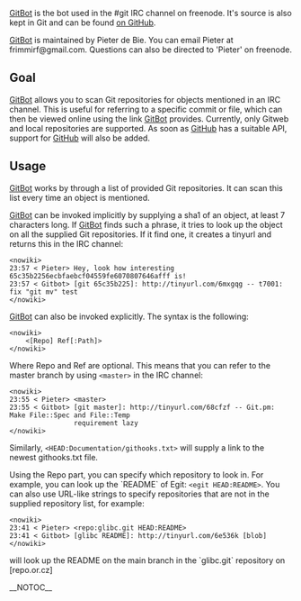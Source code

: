 [[GitBot]] is the bot used in the #git IRC channel on freenode. It's source is also kept in Git and can be found [http://github.com/pieter/gitbot/tree/master on GitHub].

[[GitBot]] is maintained by Pieter de Bie. You can email Pieter at frimmirf@gmail.com. Questions can also be directed to 'Pieter' on freenode.

== Goal ==

[[GitBot]] allows you to scan Git repositories for objects mentioned in an IRC channel. This is useful for referring to a specific commit or file, which can then be viewed online using the link [[GitBot]] provides. Currently, only Gitweb and local repositories are supported. As soon as [[GitHub]] has a suitable API, support for [[GitHub]] will also be added.

== Usage ==

[[GitBot]] works by through a list of provided Git repositories. It can scan this list every time an object is mentioned.

[[GitBot]] can be invoked implicitly by supplying a sha1 of an object, at least 7 characters long. If [[GitBot]] finds such a phrase, it tries to look up the object on all the supplied Git repositories. If it find one, it creates a tinyurl and returns this in the IRC channel:
<pre><nowiki>
23:57 < Pieter> Hey, look how interesting 65c35b2256ecbfaebcf04559fe6070807646afff is!
23:57 < Gitbot> [git 65c35b225]: http://tinyurl.com/6mxgqg -- t7001: fix "git mv" test
</nowiki></pre>

[[GitBot]] can also be invoked explicitly. The syntax is the following:
<pre><nowiki>
    <[Repo] Ref[:Path]>
</nowiki></pre>
Where Repo and Ref are optional. This means that you can refer to the master branch by using <code><nowiki><master></nowiki></code> in the IRC channel:
<pre><nowiki>
23:55 < Pieter> <master>
23:55 < Gitbot> [git master]: http://tinyurl.com/68cfzf -- Git.pm: Make File::Spec and File::Temp 
                requirement lazy
</nowiki></pre>

Similarly, <code><nowiki><HEAD:Documentation/githooks.txt></nowiki></code> will supply a link to the newest githooks.txt file.

Using the Repo part, you can specify which repository to look in. For example, you can look up the `README` of Egit: <code><nowiki><egit HEAD:README></nowiki></code>. You can also use URL-like strings to specify repositories that are not in the supplied repository list, for example:
<pre><nowiki>
23:41 < Pieter> <repo:glibc.git HEAD:README>
23:41 < Gitbot> [glibc README]: http://tinyurl.com/6e536k [blob]
</nowiki></pre>
will look up the README on the main branch in the `glibc.git` repository on [repo.or.cz]

__NOTOC__